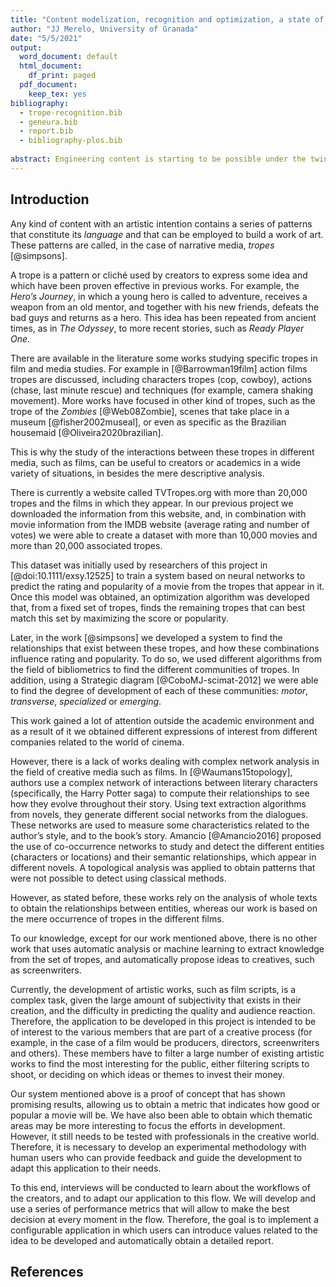```yaml
---
title: "Content modelization, recognition and optimization, a state of the art"
author: "JJ Merelo, University of Granada"
date: "5/5/2021"
output:
  word_document: default
  html_document:
    df_print: paged
  pdf_document:
    keep_tex: yes
bibliography: 
  - trope-recognition.bib
  - geneura.bib
  - report.bib
  - bibliography-plos.bib
  
abstract: Engineering content is starting to be possible under the twin pushes of machine learning, as well as natural (and other) language processing.
---
```


## Introduction


<!-- Descripción del estado actual de conocimiento y desarrollos en el ámbito temático específico de la propuesta -->

Any kind of content with an artistic intention contains a series of patterns that constitute its *language* and that can be employed to build a work of art. These patterns are called, in the case of narrative media, *tropes* [@simpsons].

A trope is a pattern or cliché used by creators to express some idea and which have been proven effective in previous works. For example, the *Hero's Journey*, in which a young hero is called to adventure, receives a weapon from an old mentor, and together with his new friends, defeats the bad guys and returns as a hero. This idea has been repeated from ancient times, as in *The Odyssey*, to more recent stories, such as *Ready Player One*.

<!-- ESTO ES DEL PAPER DE PLOS. Y EN TEORIA SI USAMOS PANDOC NO DEBERIA MOSTRAR ESTE COMENTARIO -->

There are available in the literature some works studying specific tropes in film and media studies. For example in [@Barrowman19film] action films tropes are discussed, including characters tropes (cop, cowboy), actions (chase, last minute rescue) and techniques (for example, camera shaking movement). More works have focused in other kind of tropes, such as the trope of the *Zombies* [@Web08Zombie], scenes that take place in a museum [@fisher2002museal],  or even as specific as the Brazilian housemaid [@Oliveira2020brazilian]. 

This is why the study of the interactions between these tropes in different media, such as films, can be useful to creators or academics in a wide variety of situations, in besides the mere descriptive analysis.

There is currently a website called TVTropes.org with more than 20,000 tropes and the films in which they appear. In our previous project we downloaded the information from this website, and, in combination with movie information from the IMDB website (average rating and number of votes) we were able to create a dataset with more than 10,000 movies and more than 20,000 associated tropes.


<!-- Descripción del conocimiento, idea o resultado derivado o relacionado con el proyecto anterior y que se propone para la prueba de concepto  -->

This dataset was initially used by researchers of this project in [@doi:10.1111/exsy.12525] to train a system based on neural networks to predict the rating and popularity of a movie from the tropes that appear in it. Once this model was obtained, an optimization algorithm was developed that, from a fixed set of tropes, finds the remaining tropes that can best match this set by maximizing the score or popularity.

Later, in the work [@simpsons] we developed a system to find the relationships that exist between these tropes, and how these combinations influence rating and popularity. To do so, we used different algorithms from the field of bibliometrics to find the different communities of tropes. In addition, using a Strategic diagram [@CoboMJ-scimat-2012] we were able to find the degree of development of each of these communities: *motor*, *transverse*, *specialized* or *emerging*.

This work gained a lot of attention outside the academic environment and as a result of it we obtained different expressions of interest from different companies related to the world of cinema.

<!-- ESTO TAMBIEN ES DEL PAPER DE PLOS -->

However, there is a lack of works dealing with complex network analysis in the field of creative media such as films. In [@Waumans15topology], authors use a complex network of interactions between literary characters (specifically, the Harry Potter saga) to compute their relationships to see how they evolve throughout their story. Using text extraction algorithms from novels, they generate different social networks from the dialogues. These networks are used to measure some characteristics related to the author's style, and to the book's story. Amancio [@Amancio2016] proposed the use of co-occurrence networks to study and detect the different entities (characters or locations) and their semantic relationships, which appear in different novels. A topological analysis was applied to obtain patterns that were not possible to detect using classical methods. 


However, as stated before, these works rely on the analysis of whole texts to obtain the relationships between entities, whereas our work is based on the mere occurrence of tropes in the different films.

To our knowledge, except for our work mentioned above, there is no other work that uses automatic analysis or machine learning to extract knowledge from the set of tropes, and automatically propose ideas to creatives, such as screenwriters.

<!-- Identificación del problema o la necesidad a los que se dirige la prueba de concepto y cómo la aproximación que se propone podría contribuir a los mismos. -->

Currently, the development of artistic works, such as film scripts, is a complex task, given the large amount of subjectivity that exists in their creation, and the difficulty in predicting the quality and audience reaction. Therefore, the application to be developed in this project is intended to be of interest to the various members that are part of a creative process (for example, in the case of a film would be producers, directors, screenwriters and others). These members have to filter a large number of existing artistic works to find the most interesting for the public, either filtering scripts to shoot, or deciding on which ideas or themes to invest their money.

<!-- Novedad e innovación que aportarían los resultados que se proponen valorizar; indique el estado de madurez de la propuesta (desde la idea a su aplicación). -->

Our system mentioned above is a proof of concept that has shown promising results, allowing us to obtain a metric that indicates how good or popular a movie will be. We have also been able to obtain which thematic areas may be more interesting to focus the efforts in development. However, it still needs to be tested with professionals in the creative world. Therefore, it is necessary to develop an experimental methodology with human users who can provide feedback and guide the development to adapt this application to their needs.

To this end, interviews will be conducted to learn about the workflows of the creators, and to adapt our application to this flow. We will develop and use a series of performance metrics that will allow to make the best decision at every moment in the flow. Therefore, the goal is to implement a configurable application in which users can introduce values related to the idea to be developed and automatically obtain a detailed report. 

<!-- Creo que esto se puede extender mejor y vender más la moto -->

## References

